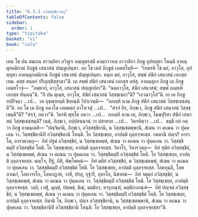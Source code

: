 ```yaml
---
title: "6.3.1 อวิสฺสชฺชิยวตฺถุ"
tableOfContents: false
sidebar:
  order: 1
type: "tipitaka"
basket: "vi"
book: "cula"
---
```



<DynamicBreadcrumb />

<Division number="321" book="cula">

<Paragraph number="1384" book="cula">
เตน โข ปน สมเยน สาวตฺถิยา อวิทูเร อญฺญตรสฺมึ คามกาวาเส อาวาสิกา ภิกฺขู อุปทฺทุตา โหนฺติ อาคนฺตุกคมิกานํ ภิกฺขูนํ เสนาสนํ ปญฺญเปนฺตา. อถ โข เตสํ ภิกฺขูนํ เอตทโหสิ—  “เอตรหิ โข มยํ, อาวุโส, อุปทฺทุตา อาคนฺตุกคมิกานํ ภิกฺขูนํ เสนาสนํ ปญฺญเปนฺตา. หนฺท มยํ, อาวุโส, สพฺพํ สํฆิกํ เสนาสนํ เอกสฺส เทม. ตสฺส สนฺตกํ ปริภุญฺชิสฺสามา”ติ. เต สพฺพํ สํฆิกํ เสนาสนํ เอกสฺส อทํสุ. อาคนฺตุกา ภิกฺขู เต ภิกฺขู เอตทโวจุํ—  “อมฺหากํ, อาวุโส, เสนาสนํ ปญฺญเปถา”ติ. “นตฺถาวุโส, สํฆิกํ เสนาสนํ; สพฺพํ อเมฺหหิ เอกสฺส ทินฺนนฺ”ติ. “กึ ปน ตุเมฺห, อาวุโส, สํฆิกํ เสนาสนํ วิสฺสชฺเชถา”ติ? “เอวมาวุโส”ติ. เย เต ภิกฺขู อปฺปิจฺฉา …เป…  เต อุชฺฌายนฺติ ขิยฺยนฺติ วิปาเจนฺติ—  “กถญฺหิ นาม ภิกฺขู สํฆิกํ เสนาสนํ วิสฺสชฺเชสฺสนฺตี”ติ. อถ โข เต ภิกฺขู ภควโต เอตมตฺถํ อาโรเจสุํ …เป…  “สจฺจํ กิร, ภิกฺขเว, ภิกฺขู สํฆิกํ เสนาสนํ วิสฺสชฺเชนฺตี”ติ? “สจฺจํ, ภควา”ติ. วิครหิ พุทฺโธ ภควา …เป…  กถญฺหิ นาม เต, ภิกฺขเว, โมฆปุริสา สํฆิกํ เสนาสนํ วิสฺสชฺเชสฺสนฺติ? เนตํ, ภิกฺขเว, อปฺปสนฺนานํ วา ปสาทาย …เป…  วิครหิตฺวา …เป…  ธมฺมึ กถํ กตฺวา ภิกฺขู อามนฺเตสิ—
</Paragraph>

<Paragraph number="1385" book="cula">
“ปญฺจิมานิ, ภิกฺขเว, อวิสฺสชฺชิยานิ, น วิสฺสชฺเชตพฺพานิ, สํเฆน วา คเณน วา ปุคฺคเลน วา. วิสฺสชฺชิตานิปิ อวิสฺสชฺชิตานิ โหนฺติ. โย วิสฺสชฺเชยฺย, อาปตฺติ ถุลฺลจฺจยสฺส. กตมานิ ปญฺจ? อาราโม, อารามวตฺถุ—  อิทํ ปฐมํ อวิสฺสชฺชิยํ, น วิสฺสชฺเชตพฺพํ, สํเฆน วา คเณน วา ปุคฺคเลน วา. วิสฺสชฺชิตมฺปิ อวิสฺสชฺชิตํ โหติ. โย วิสฺสชฺเชยฺย, อาปตฺติ ถุลฺลจฺจยสฺส.
</Paragraph>

<Paragraph number="1386" book="cula">
วิหาโร, วิหารวตฺถุ—  อิทํ ทุติยํ อวิสฺสชฺชิยํ, น วิสฺสชฺเชตพฺพํ, สํเฆน วา คเณน วา ปุคฺคเลน วา. วิสฺสชฺชิตมฺปิ อวิสฺสชฺชิตํ โหติ. โย วิสฺสชฺเชยฺย, อาปตฺติ ถุลฺลจฺจยสฺส.
</Paragraph>

<Paragraph number="1387" book="cula">
มญฺโจ, ปีฐํ, ภิสิ, พิพฺโพหนํ—  อิทํ ตติยํ อวิสฺสชฺชิยํ, น วิสฺสชฺเชตพฺพํ, สํเฆน วา คเณน วา ปุคฺคเลน วา. วิสฺสชฺชิตมฺปิ อวิสฺสชฺชิตํ โหติ. โย วิสฺสชฺเชยฺย, อาปตฺติ ถุลฺลจฺจยสฺส.
</Paragraph>

<Paragraph number="1388" book="cula">
โลหกุมฺภี, โลหภาณกํ, โลหวารโก, โลหกฏาหํ, วาสิ, ปรสุ, กุฐารี, กุทาโล, นิขาทนํ—  อิทํ จตุตฺถํ อวิสฺสชฺชิยํ, น วิสฺสชฺเชตพฺพํ, สํเฆน วา คเณน วา ปุคฺคเลน วา. วิสฺสชฺชิตมฺปิ อวิสฺสชฺชิตํ โหติ. โย วิสฺสชฺเชยฺย, อาปตฺติ ถุลฺลจฺจยสฺส.
</Paragraph>

<Paragraph number="1389" book="cula">
วลฺลิ, เวฬุ, มุญฺชํ, ปพฺพชํ, ติณํ, มตฺติกา, ทารุภณฺฑํ, มตฺติกาภณฺฑํ—  อิทํ ปญฺจมํ อวิสฺสชฺชิยํ, น วิสฺสชฺเชตพฺพํ, สํเฆน วา คเณน วา ปุคฺคเลน วา. วิสฺสชฺชิตมฺปิ อวิสฺสชฺชิตํ โหติ. โย วิสฺสชฺเชยฺย, อาปตฺติ ถุลฺลจฺจยสฺส. อิมานิ โข, ภิกฺขเว, ปญฺจ อวิสฺสชฺชิยานิ, น วิสฺสชฺเชตพฺพานิ, สํเฆน วา คเณน วา ปุคฺคเลน วา. วิสฺสชฺชิตานิปิ อวิสฺสชฺชิตานิ โหนฺติ. โย วิสฺสชฺเชยฺย, อาปตฺติ ถุลฺลจฺจยสฺสา”ติ.
</Paragraph>
</Division>